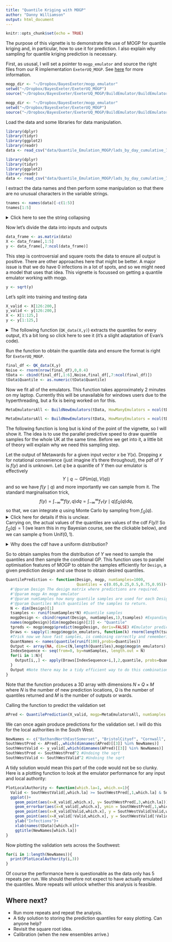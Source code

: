 ```yaml
---
title: "Quantile Kriging with MOGP"
author: "Danny Williamson"
output: html_document
---
```


```r
knitr::opts_chunk$set(echo = TRUE)
```

The purpose of this vignette is to demonstrate the use of MOGP for quantile kriging and, in particular, how to use it for prediction. I also explain why sampling for quantile kriging prediction is necessary.

First, as ususal, I will set a pointer to `mogp_emulator` and source the right files from our R implementation `ExeterUQ_MOGP`. See [here](https://bayesexeter.github.io/ExeterUQ_MOGP/) for more information.

```r
mogp_dir <- "~/Dropbox/BayesExeter/mogp_emulator"
setwd("~/Dropbox/BayesExeter/ExeterUQ_MOGP")
source("~/Dropbox/BayesExeter/ExeterUQ_MOGP/BuildEmulator/BuildEmulator.R")
```

```r
mogp_dir <- "~/Dropbox/BayesExeter/mogp_emulator"
setwd("~/Dropbox/BayesExeter/ExeterUQ_MOGP")
source("~/Dropbox/BayesExeter/ExeterUQ_MOGP/BuildEmulator/BuildEmulator.R")
```

Load the data and some libraries for data manipulation.
```r
library(dplyr)
library(tidyr)
library(ggplot2)
library(readr)
data <- read_csv("data/Quantile_Emulation_MOGP/lads_by_day_cumulative_79.csv")
```

```r
library(dplyr)
library(tidyr)
library(ggplot2)
library(readr)
data <- read_csv("data/Quantile_Emulation_MOGP/lads_by_day_cumulative_79.csv")
```

I extract the data names and then perform some manipulation so that there are no unusual characters in the variable strings.
```r
tnames <- names(data)[-c(1:5)]
tnames[1:5]
```
<p><details><summary>Click here to see the string collapsing</summary>
```r
for(i in 1:length(tnames)){
  tsplit <- strsplit(tnames[i],split=" ")[[1]]
  if(length(tsplit)>1)
    tnames[i] <- paste(tsplit,collapse = "")
}
for(i in 1:length(tnames)){
  tsplit <- strsplit(tnames[i],split="-")[[1]]
  if(length(tsplit)>1)
    tnames[i] <- paste(tsplit,collapse = "")
}
for(i in 1:length(tnames)){
  tsplit <- strsplit(tnames[i],split=",")[[1]]
  if(length(tsplit)>1)
    tnames[i] <- paste(tsplit,collapse = "")
}
for(i in 1:length(tnames)){
  tsplit <- strsplit(tnames[i],split="'")[[1]]
  if(length(tsplit)>1)
    tnames[i] <- paste(tsplit,collapse = "")
}
```
</details></p>

Now let's divide the data into inputs and outputs
```r
data_frame <- as.matrix(data)
X <- data_frame[,1:5]
y <- data_frame[,7:ncol(data_frame)]
```

This step is controversial and square roots the data to ensure all output is positive. There are other approaches here that might be better. A major issue is that we do have $0$ infections in a lot of spots, and so we might need a model that uses that idea. This vignette is focussed on getting a quantile emulator working with mogp.
```r
y <- sqrt(y)
```

Let's split into training and testing data
```r
X_valid <- X[126:200,]
y_valid <- y[126:200,]
X <- X[1:125,]
y <- y[1:125,]
```

<p> <details><summary>The following function (`QK_data(X,y)`) extracts the quantiles for every output, it's a bit long so click here to see it (it's a slight adaptation of Evan's code).</summary>
```r
QK_data <- function(X, y){
  full_output <- as.matrix(y)
  output_dim <- ncol(full_output)
  quantile_dfs <- list()
  y1 <- full_output[,1]
  quantile_df <- data.frame(X = X, y1 = y1)
  quantile_df <-  quantile_df %>% group_by_at(vars(names(quantile_df)[1:(length(X[1,]))])) %>% summarise("0.025" = quantile(y1, 0.025), "0.25" = quantile(y1, 0.25), "0.5" = quantile(y1, 0.5), "0.75" = quantile(y1, 0.75), "0.975" = quantile(y1, 0.975))
  final_df <-  quantile_df %>% gather(Quantile, y1, "0.025":"0.975")
  names(final_df)[ncol(final_df)] <- tnames[1]
  for(i in 2:ncol(full_output)){
    y1 <- full_output[,i]
    quantile_df <- data.frame(X = X, y1 = y1)
    quantile_df <-  quantile_df %>% group_by_at(vars(names(quantile_df)[1:(length(X[1,]))])) %>% summarise("0.025" = quantile(y1, 0.025), "0.25" = quantile(y1, 0.25), "0.5" = quantile(y1, 0.5), "0.75" = quantile(y1, 0.75), "0.975" = quantile(y1, 0.975))
    quantile_df <- quantile_df %>% gather(Quantile, y1, "0.025":"0.975")
    final_df <- merge(final_df, quantile_df)
    names(final_df)[ncol(final_df)] <- tnames[i]
  }
final_df
}
```
</details></p>

Run the function to obtain the quantile data and ensure the format is right for `ExeterUQ_MOGP`.
```r
final_df <- QK_data(X,y)
Noise <- rnorm(nrow(final_df),0,0.4)
tData <- cbind(final_df[,1:6],Noise,final_df[,7:ncol(final_df)])
tData$Quantile <- as.numeric(tData$Quantile)
```

Now we fit all of the emulators. This function takes approximately 2 minutes on my laptop. Currently this will be unavailable for windows users due to the hyperthreading, but a fix is being worked on for this.
```r
MetaEmulatorsAll <- BuildNewEmulators(tData, HowManyEmulators = ncol(tData)-7, meanFun = "linear", kernel = "Matern52",additionalVariables = names(tData)[1:6])
```
```r
MetaEmulatorsAll <- BuildNewEmulators(tData, HowManyEmulators = ncol(tData)-7, meanFun = "linear", kernel = "Matern52",additionalVariables = names(tData)[1:6])
```

The following function is long but is kind of the point of the vignette, so I will show it. The idea is to use the parallel predictive speed to draw quantile samples for the whole UK at the same time. Before we get into it, a little bit of theory will explain why we need this sampling step. 

Let the output of Metawards for a given input vector $x$ be $Y(x)$. Dropping $x$ for notational convenience (just imagine it's there throughout), the pdf of $Y$ is $f(y)$ and is unknown. Let $q$ be a quanitle of $Y$ then our emulator is effectively $$Y\mid q \sim \mathrm{GP}(m(q), V(q))$$ and so we have $f(y\mid q)$ and more importantly we can sample from it. The standard marginalisation trick, $$f(y) = \int_{-\infty}^{\infty}f(y,q)dq = \int_{-\infty}^{\infty}f_Y(y\mid q)f_Q(q)dq,$$ so that, we can integrate $q$ using Monte Carlo by sampling from $f_Q(q)$. <details><summary>Click here for details if this is unclear.</summary> If we sample from $f(y,q)$ and only keep the $y$ samples, we have a valid sample from $f(y)$. It is this trick that makes much of MCMC work. Here, if we can sample from $f_Q(q)$, then we can plug the $q$ samples into our GP, draw a sample from that ($f(y\mid q)$) and the Metawards realisation alone is a sample from $f(y)$.</details>

Carrying on, the actual values of the quantiles are values of the cdf $F(y)$! So $f_Q(q) = 1$ (we learn this in my Bayesian course, see the clickable below), and we can sample $q$ from $\mathrm{Unif}(0,1)$. <p><details><summary>Why does the cdf have a uniform distribution?</summary> It's a calculation every 3rd year Bayesian knows by heart! Let $W = F(Y)$, then the CDF of random quantity $W$ is \begin{align*}
P(W\leq w) &= P(F(X)\leq w)\\
&= P(F^{-1}F(X)\leq F^{-1}(w)) \\
&= P(X\leq F^{-1}(w)) = FF^{-1}(w) = w.
\end{align*}
So $f(w) = \frac{dF}{dw} = 1$ and $W \sim \mathrm{Unif}(0,1).$
</details></p>

So to obtain samples from the distribution of $Y$ we need to sample the quantiles and then sample the conditional GP. This function uses to parallel optimisation features of MOGP to obtain the samples efficiently for `Design`, a given prediction design and use those to obtain desired quantiles.

```r
QuantilePrediction <- function(Design, mogp, numSamples=1000, 
                               Quantiles = c(0.05,0.25,0.5,0.75,0.95)){
  #'@param Design The design matrix where predictions are required.
  #'@param mogp An mogp emulator
  #'@param numSamples how many quantile samples are used for each Design.
  #'@param Quantiles Which quantiles of the samples to return. 
  N <- dim(Design)[1]
  tsamples <- runif(numSamples*N) #Quantile samples
  mogpDesign <- cbind(repmat(Design, numSamples,1),tsamples) #Expanding design to do all in one parallel prediction
  names(mogpDesign)[dim(mogpDesign)[2]] <- "Quantile"
  tpreds <- mogp$mogp$predict(mogpDesign, deriv=FALSE) #Emulator predictions in 1 shot. Coming GPU features will make these even more efficient.
  Draws <- sapply(1:mogp$mogp$n_emulators, function(k) rnorm(length(tsamples), mean = tpreds$mean[k,], sd= sqrt(tpreds$unc[k,]))) #For each GP mean and variance, draw a single realisation $Y$.
  #Trick now we have fast samples, is combining correctly and remembering there is a multi-wards issue!
  QuantNames <- names(quantile(runif(100),probs=Quantiles))
  Output <- array(NA, dim=c(N,length(Quantiles),mogp$mogp$n_emulators),dimnames=list(NULL,QuantNames,tnames[1:mogp$mogp$n_emulators]))#Assuming building the first few emulators otherwise ward names will be wrong.
  IndexSequence <- seq(from=0, by=numSamples, length.out = N)
  for(i in 1:N){
    Output[i,,] <- apply(Draws[IndexSequence+i,],2,quantile, probs=Quantiles)
  }
  Output #Note there may be a tidy efficient way to do this combination
}
```


Note that the function produces a 3D array with dimensions $N\times Q \times M$ where $N$ is the number of new prediction locations, $Q$ is the number of quantiles returned and $M$ is the number of outputs or wards.

Calling the function to predict the validation set
```r
APred <- QuantilePrediction(X_valid, mogp=MetaEmulatorsAll, numSamples = 1000)
```

We can once again produce predictions for the validation set. I will do this for the local authorities in the South West.

```r
NewNames <- c("BathandNorthEastSomerset", "BristolCityof", "Cornwall", "EastDevon", "EastDorset", "Exeter", "IslesofScilly", "MidDevon", "NorthDevon", "Plymouth", "SouthHams", "SouthSomerset", "Torbay", "WestDevon", "WestDorset", "WestSomerset")
SouthWestPred <- APred[,,which(dimnames(APred)[[3]] %in% NewNames)]
SouthWestValid <- y_valid[,which(dimnames(APred)[[3]] %in% NewNames)]
SouthWestPred <- SouthWestPred^2 #Undoing the sqrt
SouthWestValid <- SouthWestValid^2 #Undoing the sqrt
```

A tidy solution would mean this part of the code would not be so clunky. Here is a plotting function to look at the emulator performance for any input and local authority:
```r
PlotLocalAuthority <- function(which.la=1, which.x=1){
  Valid <- SouthWestValid[,which.la] >= SouthWestPred[,1,which.la] & SouthWestValid[,which.la] <=   SouthWestPred[,5,which.la]
  ggplot()+
    geom_point(aes(x=X_valid[,which.x], y= SouthWestPred[,3,which.la]))+
    geom_errorbar(aes(x=X_valid[,which.x], ymin = SouthWestPred[,1,which.la],ymax=SouthWestPred[,5,which.la]))+
    geom_point(aes(x=X_valid[Valid,which.x], y = SouthWestValid[Valid,which.la]), colour = "blue")+
    geom_point(aes(x=X_valid[!Valid,which.x], y = SouthWestValid[!Valid,which.la]), colour = "red")+
    ylab("Infections")+
    xlab(names(tData)[which.x])+
    ggtitle(NewNames[which.la])
}
```

Now plotting the validation sets across the Southwest:
```r
for(i in 1:length(NewNames)){
  print(PlotLocalAuthority(i,3))
}
```

Of course the performance here is questionable as the data only has 5 repeats per run. We should therefore not expect to have actually emulated the quantiles. More repeats will unlock whether this analysis is feasible.

## Where next?

- Run more repeats and repeat the analysis.
- A tidy solution to storing the prediction quantiles for easy plotting. Can anyone help?
- Revisit the square root idea.
- Calibration (when the new ensembles arrive.)
